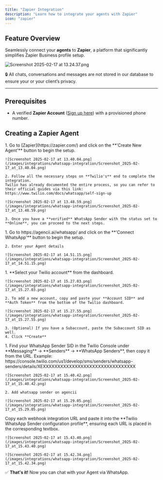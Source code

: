 ```yaml
---
title: "Zapier Integration"
description: "Learn how to integrate your agents with Zapier"
icon: "zapier"
---
```


## Feature Overview

Seamlessly connect your **agents** to **Zapier**, a platform that significantly simplifies Zapier Business profile setup.

![Screenshot 2025-02-17 at 13.24.37.png](/images/integrations/whatsapp-integration/Screenshot_2025-02-17_at_13.24.37.png)

🔒 All chats, conversations and messages are not stored in our database to ensure your or your client’s privacy.

---

## Prerequisites

- A verified **Zapier Account** ([Sign up here](https://zapier.com/)) with a provisioned phone number.

## Creating a Zapier Agent

<Steps>
  <Step title="Create a Zapier Agent">
    1. Go to [Zapier](https://zapier.com/) and click on the **'Create New Agent'** button to begin the setup.

    ![Screenshot 2025-02-17 at 13.40.04.png](/images/integrations/whatsapp-integration/Screenshot_2025-02-17_at_13.40.04.png)

    2. Follow all the necessary steps on **Twilio's** end to complete the integration.
    Twilio has already documented the entire process, so you can refer to their official guides via this link: https://www.twilio.com/docs/whatsapp/self-sign-up

    ![Screenshot 2025-02-17 at 13.48.59.png](/images/integrations/whatsapp-integration/Screenshot_2025-02-17_at_13.48.59.png)

    3. Once you have a **verified** WhatsApp Sender with the status set to **Online**, you can proceed to the next steps.
  </Step>

  <Step title="Create a New WhatsApp Integration">
    1. Go to https://agencii.ai/whatsapp/ and click on the **'Connect WhatsApp'** button to begin the setup.

    2. Enter your Agent details

    ![Screenshot 2025-02-17 at 14.51.15.png](/images/integrations/whatsapp-integration/Screenshot_2025-02-17_at_14.51.15.png)
  </Step>

  <Step title="Select or Create your Twilio Account">
    1. **Select your Twilio account** from the dashboard.

    ![Screenshot 2025-02-17 at 15.27.03.png](/images/integrations/whatsapp-integration/Screenshot_2025-02-17_at_15.27.03.png)

    2. To add a new account, copy and paste your **Account SID** and **Auth Token** from the bottom of the Twilio dashboard.

    ![Screenshot 2025-02-17 at 15.27.55.png](/images/integrations/whatsapp-integration/Screenshot_2025-02-17_at_15.27.55.png)

    3. (Optional) If you have a Subaccount, paste the Subaccount SID as well.
    4. Click **Create**
  </Step>

  <Step title="Add your WhatsApp Sender SID">
    1. Find your WhatsApp Sender SID in the Twilio Console under **Messaging** → **Senders** → **WhatsApp Senders**, then copy it from the URL. Example: https://console.twilio.com/us1/develop/sms/senders/whatsapp-senders/details/XEXXXXXXXXXXXXXXXXXXXXXXXXXXXXXXXX

    ![Screenshot 2025-02-17 at 15.40.42.png](/images/integrations/whatsapp-integration/Screenshot_2025-02-17_at_15.40.42.png)

    2. Add whatsapp sender on agencii

    ![Screenshot 2025-02-17 at 15.29.05.png](/images/integrations/whatsapp-integration/Screenshot_2025-02-17_at_15.29.05.png)
  </Step>

  <Step title="Finalize Integration">
    Copy each webhook integration URL and paste it into the **Twilio WhatsApp Sender configuration profile**, ensuring each URL is placed in the corresponding textbox.

    ![Screenshot 2025-02-17 at 15.43.40.png](/images/integrations/whatsapp-integration/Screenshot_2025-02-17_at_15.43.40.png)

    ![Screenshot 2025-02-17 at 15.42.34.png](/images/integrations/whatsapp-integration/Screenshot_2025-02-17_at_15.42.34.png)

  </Step>
</Steps>

✅ **That's it!** Now you can chat with your Agent via WhatsApp.
